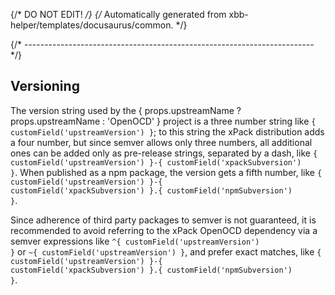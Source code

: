 {/* DO NOT EDIT! */}
{/* Automatically generated from xbb-helper/templates/docusaurus/common. */}




{/* ------------------------------------------------------------------------ */}

## Versioning

The version string used by the { props.upstreamName ? props.upstreamName : 'OpenOCD' } project
is a three number string
like <code>{ customField('upstreamVersion') }</code>; to this string the xPack distribution adds a four number,
but since semver allows only three numbers, all additional ones can
be added only as pre-release strings, separated by a dash,
like <code>{ customField('upstreamVersion') }-{ customField('xpackSubversion') }</code>. When published as a npm package, the version gets
a fifth number, like <code>{ customField('upstreamVersion') }-{ customField('xpackSubversion') }.{ customField('npmSubversion') }</code>.

Since adherence of third party packages to semver is not guaranteed,
it is recommended to avoid referring to the xPack OpenOCD dependency via
a semver expressions like <code>^{ customField('upstreamVersion') }</code> or
<code>~{ customField('upstreamVersion') }</code>, and prefer exact matches, like <code>{ customField('upstreamVersion') }-{ customField('xpackSubversion') }.{ customField('npmSubversion') }</code>.
